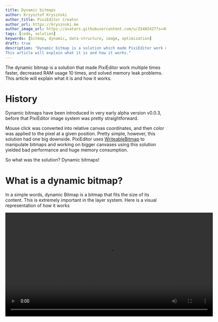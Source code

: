 ```yaml
---
title: Dynamic bitmaps
author: Krzysztof Krysiński
author_title: PixiEditor Creator
author_url: https://krysinski.me
author_image_url: https://avatars.githubusercontent.com/u/25402427?s=400&v=4
tags: [code, solution]
keywords: [bitmap, dynamic, data-structure, image, optimization]
draft: true
description: "Dynamic bitmap is a solution which made PixiEditor work multiple times faster, decreased RAM usage 10 times and solved memory leak problems. 
This article will explain what it is and how it works."
---
```


The dynamic bitmap is a solution that made PixiEditor work multiple times faster, decreased RAM usage 10 times, and solved memory leak problems. 
This article will explain what it is and how it works.

<!--truncate-->

# History

Dynamic bitmaps have been introduced in very early alpha version v0.0.3, before that PixiEditor image system was pretty straightforward.

Mouse click was converted into relative canvas coordinates, and then color was applied to the pixel at a given position. Pretty simple, however, this solution 
had one big downside. PixiEditor uses [WriteableBitmap](https://docs.microsoft.com/pl-pl/dotnet/api/system.windows.media.imaging.writeablebitmap?view=net-5.0)
to manipulate bitmaps and working on bigger canvases using this solution yielded bad performance and huge memory consumption.

So what was the solution? Dynamic bitmaps!

# What is a dynamic bitmap?

In a simple words, dynamic Bitmap is a bitmap that fits the size of its content. This is extremely important in the layer system.
Here is a visual representation of how it works 

<video width="650" controls>
  <source src="/videos/dynamic-bitmaps.mp4" type="video/mp4"/>
</video>